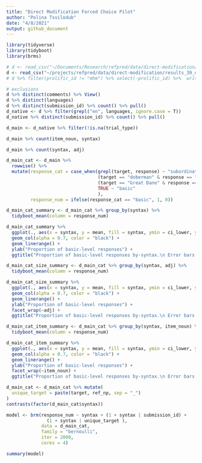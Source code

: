 ```yaml
---
title: "Direct Modification Forced Choice Pilot"
author: "Polina Tsvilodub"
date: "4/8/2021"
output: github_document
---
```


```r
library(tidyverse)
library(tidyboot)
library(brms)
```

```r
# d <- read_csv("~/Documents/Research/refpred/data/direct-modification/results_39_double-mod-FC-pilot_N40.csv")
d <- read_csv("~/projects/refpred/data/direct-modification/results_39_double-mod-FC-pilot_N40.csv")
# d %>% filter(prolific_id != "mhm") %>% select(-prolific_id) %>%  write_csv("~/Documents/Research/refpred/data/direct-modification/results_39_double-mod-FC-pilot_N40.csv")
```

```r
# exclusions
d %>% distinct(comments) %>% View()
d %>% distinct(languages)
d %>% distinct(submission_id) %>% count() %>% pull()
d_native <- d %>% filter(grepl("en", languages, ignore.case = T))
d_native %>% distinct(submission_id) %>% count() %>% pull()
```

```r
d_main <- d_native %>% filter(!is.na(trial_type)) 

d_main %>% count(item_noun, syntax)

d_main %>% count(syntax, adj)
```

```r
d_main_cat <- d_main %>%
  rowwise() %>%
  mutate(response_cat = case_when(grepl(target, response) ~ "subordinate",
                                  (target == "doberman" & response == "dobermen") ~ "subordinate",
                                  (target == "Great Dane" & response == "Great") ~ "subordinate",
                                  TRUE ~ "basic"
                                  ),
         response_num = ifelse(response_cat == "basic", 1, 0))
```

```r
d_main_cat_summary <- d_main_cat %>% group_by(syntax) %>%
  tidyboot_mean(column = response_num)

d_main_cat_summary %>%
  ggplot(., aes(x = syntax, y = mean, fill = syntax, ymin = ci_lower, ymax = ci_upper,)) +
  geom_col(alpha = 0.7, color = "black") +
  geom_linerange() +
  ylab("Proportion of basic-level responses") +
  ggtitle("Proportion of basic-level responses by-syntax.\n Error bars indicate 95% bootstrapped CIs")
```

```r
d_main_cat_size_summary <- d_main_cat %>% group_by(syntax, adj) %>%
  tidyboot_mean(column = response_num)

d_main_cat_size_summary %>%
  ggplot(., aes(x = syntax, y = mean, fill = syntax, ymin = ci_lower, ymax = ci_upper,)) +
  geom_col(alpha = 0.7, color = "black") +
  geom_linerange() +
  ylab("Proportion of basic-level responses") +
  facet_wrap(~adj) +
  ggtitle("Proportion of basic-level responses by-syntax.\n Error bars indicate 95% bootstrapped CIs")
```
```r
d_main_cat_item_summary <- d_main_cat %>% group_by(syntax, item_noun) %>%
  tidyboot_mean(column = response_num)

d_main_cat_item_summary %>%
  ggplot(., aes(x = syntax, y = mean, fill = syntax, ymin = ci_lower, ymax = ci_upper,)) +
  geom_col(alpha = 0.7, color = "black") +
  geom_linerange() +
  ylab("Proportion of basic-level responses") +
  facet_wrap(~item_noun) +
  ggtitle("Proportion of basic-level responses by-syntax.\n Error bars indicate 95% bootstrapped CIs")
```

```r
d_main_cat <- d_main_cat %>% mutate(
  unique_target = paste(target, ref_np, sep = "_")
)
contrasts(factor(d_main_cat$syntax))

model <- brm(response_num ~ syntax + (1 + syntax | submission_id) + 
               (1 + syntax | unique_target ),
             data = d_main_cat,
             family = "bernoulli",
             iter = 2000,
             cores = 4)
```

```r
summary(model)
```